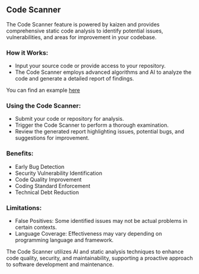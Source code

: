 ## Code Scanner

The Code Scanner feature is powered by kaizen and provides comprehensive static code analysis to identify potential issues, vulnerabilities, and areas for improvement in your codebase.

### How it Works:
- Input your source code or provide access to your repository.
- The Code Scanner employs advanced algorithms and AI to analyze the code and generate a detailed report of findings.

You can find an example [here](https://github.com/Cloud-Code-AI/kaizen/tree/main/examples/code_scan)

### Using the Code Scanner:
- Submit your code or repository for analysis.
- Trigger the Code Scanner to perform a thorough examination.
- Review the generated report highlighting issues, potential bugs, and suggestions for improvement.

### Benefits:
- Early Bug Detection
- Security Vulnerability Identification
- Code Quality Improvement
- Coding Standard Enforcement
- Technical Debt Reduction

### Limitations:
- False Positives: Some identified issues may not be actual problems in certain contexts.
- Language Coverage: Effectiveness may vary depending on programming language and framework.

The Code Scanner utilizes AI and static analysis techniques to enhance code quality, security, and maintainability, supporting a proactive approach to software development and maintenance.